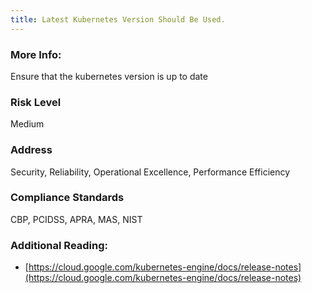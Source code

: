 ```yaml
---
title: Latest Kubernetes Version Should Be Used.
---
```


### More Info:

Ensure that the kubernetes version is up to date

### Risk Level

Medium

### Address

Security, Reliability, Operational Excellence, Performance Efficiency

### Compliance Standards

CBP, PCIDSS, APRA, MAS, NIST

### Additional Reading:

- [https://cloud.google.com/kubernetes-engine/docs/release-notes](https://cloud.google.com/kubernetes-engine/docs/release-notes)
